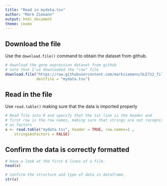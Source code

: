 ```yaml
---
title: "Read in mydata.tsv"
author: "Mark Ziemann"
output: html_document
theme: cosmo
---
```

## Download the file
Use the `download.file()` command to obtain the dataset from github.

```r
# download the gene expression dataset from github
# note that I've downloaded the "raw" file 
download.file("https://raw.githubusercontent.com/markziemann/SLE712_files/master/bioinfo_asst3_part1_files/mydata.tsv",
              destfile = "mydata.tsv")
```

## Read in the file 
Use `read.table()` making sure that the data is imported properly

```r
# Read file into R and specify that the 1st line is the header and 
# first row is the row names, making sure that strings are not recognised
# as factors
x <- read.table("mydata.tsv", header = TRUE, row.names=1 ,
    stringsAsFactors = FALSE)
```

## Confirm the data is correctly formatted

```r
# Have a look at the first 6 lines of a file.
head(x)

# confirm the structure and type of data in dataframe.
str(x)
```
